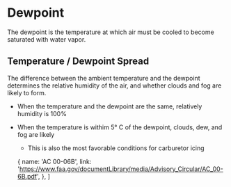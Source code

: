 

# Dewpoint

The dewpoint is the temperature at which air must be cooled to become saturated
with water vapor.

## Temperature / Dewpoint Spread

The difference between the ambient temperature and the dewpoint determines the
relative humidity of the air, and whether clouds and fog are likely to form.

-   When the temperature and the dewpoint are the same, relatively humidity is
    100%
-   When the temperature is withim 5&deg; C of the dewpoint, clouds, dew, and
    fog are likely
    -   This is also the most favorable conditions for carburetor icing

    {
        name: 'AC 00-06B',
        link: 'https://www.faa.gov/documentLibrary/media/Advisory_Circular/AC_00-6B.pdf',
    },
]
